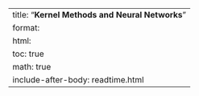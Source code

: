 ---
title: "**Kernel Methods and Neural Networks**"
format:
  html:
    toc: true
    math: true
    include-after-body: readtime.html
---